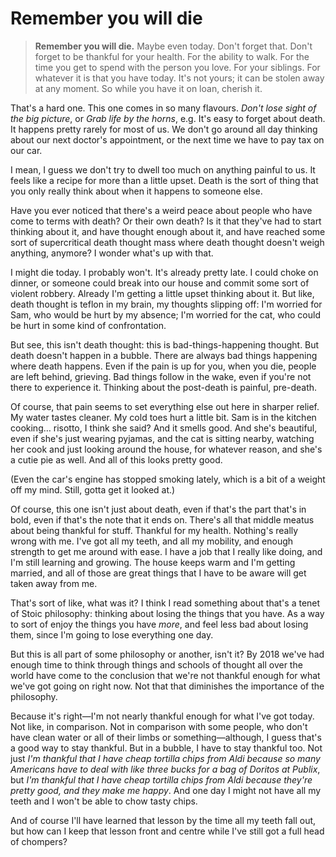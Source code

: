 # Remember you will die

> **Remember you will die.** Maybe even today. Don't forget that. Don't forget to be thankful for your health. For the ability to walk. For the time you get to spend with the person you love. For your siblings. For whatever it is that you have today. It's not yours; it can be stolen away at any moment. So while you have it on loan, cherish it.

That's a hard one. This one comes in so many flavours. _Don't lose sight of the big picture_, or _Grab life by the horns_, e.g. It's easy to forget about death. It happens pretty rarely for most of us. We don't go around all day thinking about our next doctor's appointment, or the next time we have to pay tax on our car.

I mean, I guess we don't try to dwell too much on anything painful to us. It feels like a recipe for more than a little upset. Death is the sort of thing that you only really think about when it happens to someone else.

Have you ever noticed that there's a weird peace about people who have come to terms with death? Or their own death? Is it that they've had to start thinking about it, and have thought enough about it, and have reached some sort of supercritical death thought mass where death thought doesn't weigh anything, anymore? I wonder what's up with that.

I might die today. I probably won't. It's already pretty late. I could choke on dinner, or someone could break into our house and commit some sort of violent robbery. Already I'm getting a little upset thinking about it. But like, death thought is teflon in my brain, my thoughts slipping off: I'm worried for Sam, who would be hurt by my absence; I'm worried for the cat, who could be hurt in some kind of confrontation.

But see, this isn't death thought: this is bad-things-happening thought. But death doesn't happen in a bubble. There are always bad things happening where death happens. Even if the pain is up for you, when you die, people are left behind, grieving. Bad things follow in the wake, even if you're not there to experience it. Thinking about the post-death is painful, pre-death.

Of course, that pain seems to set everything else out here in sharper relief. My water tastes cleaner. My cold toes hurt a little bit. Sam is in the kitchen cooking… risotto, I think she said? And it smells good. And she's beautiful, even if she's just wearing pyjamas, and the cat is sitting nearby, watching her cook and just looking around the house, for whatever reason, and she's a cutie pie as well. And all of this looks pretty good.

(Even the car's engine has stopped smoking lately, which is a bit of a weight off my mind. Still, gotta get it looked at.)

Of course, this one isn't just about death, even if that's the part that's in bold, even if that's the note that it ends on. There's all that middle meatus about being thankful for stuff. Thankful for my health. Nothing's really wrong with me. I've got all my teeth, and all my mobility, and enough strength to get me around with ease. I have a job that I really like doing, and I'm still learning and growing. The house keeps warm and I'm getting married, and all of those are great things that I have to be aware will get taken away from me.

That's sort of like, what was it? I think I read something about that's a tenet of Stoic philosophy: thinking about losing the things that you have. As a way to sort of enjoy the things you have _more_, and feel less bad about losing them, since I'm going to lose everything one day.

But this is all part of some philosophy or another, isn't it? By 2018 we've had enough time to think through things and schools of thought all over the world have come to the conclusion that we're not thankful enough for what we've got going on right now. Not that that diminishes the importance of the philosophy.

Because it's right—I'm not nearly thankful enough for what I've got today. Not like, in comparison. Not in comparison with some people, who don't have clean water or all of their limbs or something—although, I guess that's a good way to stay thankful. But in a bubble, I have to stay thankful too. Not just _I'm thankful that I have cheap tortilla chips from Aldi because so many Americans have to deal with like three bucks for a bag of Doritos at Publix_, but _I'm thankful that I have cheap tortilla chips from Aldi because they're pretty good, and they make me happy_. And one day I might not have all my teeth and I won't be able to chow tasty chips.

And of course I'll have learned that lesson by the time all my teeth fall out, but how can I keep that lesson front and centre while I've still got a full head of chompers?
